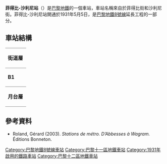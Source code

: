 {{expand|time=2016-03-09T02:06:01+00:00}}
{{unreferenced|time=2016-03-09T02:06:01+00:00}}
{{Infobox station
| name                = 菲得比-沙利尼站
| symbol_location     = paris
| symbol              = m
| symbol2             = 
| type                = [[巴黎地鐵|巴黎地鐵]]車站
| image               = [[File:Station_métro_Faidherbe-Chaligny_-_20130627_163439.jpg|275px]]
| alt                 = 
| caption             = 
| other_name          = 
| address             = [[巴黎十一區|巴黎十一區]]
| borough             = [[法蘭西島|法蘭西島]]
| country             = 法國
| iso_region          = FR_scale:2000
| coordinates_display = title
| coordinates_format  = dms
| latd  = 48.850158| latm  = | lats  = | latNS  = 
| longd = 2.383398| longm = | longs = | longEW = 
| coordinates         = 
| owned               = [[RATP|RATP]]
| operator            = [[RATP|RATP]]
| line                = 
| disabled            = 
| zone                = 1
| opened              = {{Start-date|1931年5月5日}}
| closed              = <!-- {{End date|YYYY|MM|DD|df=y}} -->
| services            = 
| map_type            = France Paris
}}
'''菲得比-沙利尼站'''（{{lang-fr|Faidherbe - Chaligny}}）是[[巴黎地鐵|巴黎地鐵]]的一個車站，車站名稱來自於菲得比街和沙利尼街。菲得比-沙利尼站開通於1931年5月5日，是[[巴黎地鐵8號線|巴黎地鐵8號線]]延長工程的一部分。
== 車站結構 ==
{| border=0 cellspacing=0 cellpadding=3
|style="border-bottom:solid 1px gray;border-top:solid 1px gray;" width=50 valign=top|'''街道層'''
|-
|style="border-bottom:solid 1px gray;border-top:solid 1px gray;" width=50 valign=top|'''B1'''
|style="border-top:solid 1px gray;border-bottom:solid 1px gray;" width=100 valign=top|月台連接夾層
|-
|style="border-bottom:solid 1px gray;" width=50 rowspan=4 valign=top|'''月台層'''
|style="border-top:solid 1px gray;border-right:solid 2px black;border-left:solid 2px black;border-bottom:solid 2px black;" colspan=2|<div style="text-align: center;"><small>[[側式月台|側式月台]]，右側開門</small></div>
|-
|style="border-bottom:solid 1px gray;" width=150|往巴拉
|style="border-bottom:solid 1px gray;" width=450|{{arrow|L}} [[File:Metro-M.svg|16x16px]][[File:Paris_Metro_8.svg|16x16px]]往[[巴拉站|巴拉]]<small>（[[勒杜-羅蘭站|勒杜-羅蘭]]）</small>
|-
|往湖之角
|{{arrow|R}} [[File:Metro-M.svg|16x16px]][[File:Paris_Metro_8.svg|16x16px]]往[[湖之角站|湖之角]]<small>（[[勒伊-狄德羅站|勒伊-狄德羅]]）</small>
|-
|style="border-top:solid 2px black;border-right:solid 2px black;border-left:solid 2px black;border-bottom:solid 1px gray;" colspan=2|<div style="text-align: center;"><small>[[側式月台|側式月台]]，右側開門</small></div>
|}
{{commons category|Faidherbe - Chaligny (Paris Metro)}}

==參考資料==
*Roland, Gérard (2003). ''Stations de métro. D’Abbesses à Wagram.'' Éditions Bonneton.
{{巴黎地鐵8號線}}
{{DEFAULTSORT:Faidherbe - Chaligny}}
[[Category:巴黎地鐵8號線車站|Category:巴黎地鐵8號線車站]]
[[Category:巴黎十一區地鐵車站|Category:巴黎十一區地鐵車站]]
[[Category:1931年啟用的鐵路車站|Category:1931年啟用的鐵路車站]]
[[Category:巴黎十二區地鐵車站|Category:巴黎十二區地鐵車站]]